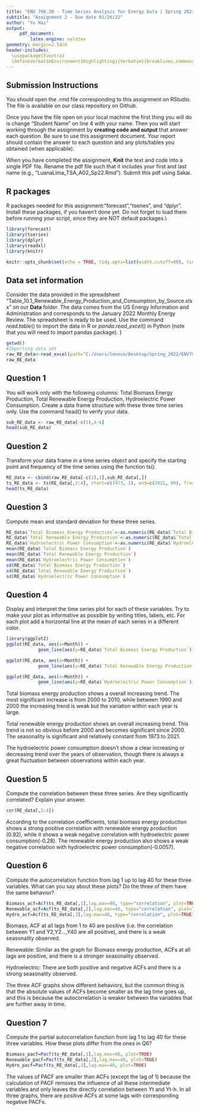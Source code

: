 ```yaml
---
title: "ENV 790.30 - Time Series Analysis for Energy Data | Spring 2021"
subtitle: "Assignment 2 - Due date 01/26/22"
author: "Yu Hai"
output:
     pdf_document:
         latex_engine: xelatex
geometry: margin=2.54cm 
header-includes:
  \usepackage{fvextra}
  \DefineVerbatimEnvironment{Highlighting}{Verbatim}{breaklines,commandchars=\\\{\}}
---
```


## Submission Instructions

You should open the .rmd file corresponding to this assignment on RStudio. The file is available on our class repository on Github.   

Once you have the file open on your local machine the first thing you will do is change "Student Name" on line 4 with your name. 
Then you will start working through the assignment by  **creating code and output** that answer each question. Be sure to use this assignment document. Your report should contain the answer to each question and any plots/tables you obtained (when applicable).

When you have completed the assignment, **Knit** the text and code into a single PDF file. Rename the pdf file such that it includes your first and last name (e.g., "LuanaLima_TSA_A02_Sp22.Rmd"). Submit this pdf using Sakai. 

## R packages

R packages needed for this assignment:"forecast","tseries", and "dplyr". Install these packages, if you haven't done yet. Do not forget to load them before running your script, since they are NOT default packages.\\

```r
library(forecast)
library(tseries)
library(dplyr)
library(readxl)
library(knitr)
```
```r
knitr::opts_chunk$set(echo = TRUE, tidy.opts=list(width.cutoff=60), tidy=TRUE) 
```


## Data set information  

Consider the data provided in the spreadsheet "Table_10.1_Renewable_Energy_Production_and_Consumption_by_Source.xlsx" on our **Data** folder. The data comes from the US Energy Information and Administration and corresponds to the January 2022 Monthly Energy Review. The spreadsheet is ready to be used. Use the command $read.table()$ to import the data in R or $panda.read\_excel()$ in Python (note that you will need to import pandas package). }

```r
getwd()
#Importing data set
raw_RE_data<-read_excel(path="C:/Users/lenovo/Desktop/Spring_2022/ENV790/ENV790_TimeSeriesAnalysis_Sp2022/Data/Table_10.1_Renewable_Energy_Production_and_Consumption_by_Source.xlsx",skip=10)
raw_RE_data
```


## Question 1
You will work only with the following columns: Total Biomass Energy Production, Total Renewable Energy Production, Hydroelectric Power Consumption. Create a data frame structure with these three time series only. Use the command head() to verify your data.

```r
sub_RE_data <- raw_RE_data[-c(1),4:6]
head(sub_RE_data)
```


## Question 2
Transform your data frame in a time series object and specify the starting point and frequency of the time series using the function ts().

```r
RE_data <- cbind(raw_RE_data[-c(1),1],sub_RE_data[,])
ts_RE_data <- ts(RE_data[,2:4], start=c(1973, 1), end=c(2021, 09), frequency=12)
head(ts_RE_data)
```



## Question 3
Compute mean and standard deviation for these three series.

```r
RE_data$`Total Biomass Energy Production`<-as.numeric(RE_data$`Total Biomass Energy Production`)
RE_data$`Total Renewable Energy Production`<-as.numeric(RE_data$`Total Renewable Energy Production`)
RE_data$`Hydroelectric Power Consumption`<-as.numeric(RE_data$`Hydroelectric Power Consumption`)
mean(RE_data$`Total Biomass Energy Production`)
mean(RE_data$`Total Renewable Energy Production`)
mean(RE_data$`Hydroelectric Power Consumption`)
sd(RE_data$`Total Biomass Energy Production`)
sd(RE_data$`Total Renewable Energy Production`)
sd(RE_data$`Hydroelectric Power Consumption`)
```


## Question 4
Display and interpret the time series plot for each of these variables. Try to make your plot as informative as possible by writing titles, labels, etc. For each plot add a horizontal line at the mean of each series in a different color.

```r
library(ggplot2)
ggplot(RE_data, aes(x=Month)) +
            geom_line(aes(y=RE_data$`Total Biomass Energy Production`)) +xlab("Year") + ylab("Energy Production (Trillion Btu)") + labs(title="Total Biomass Energy Production from 1973 to 2021")+geom_hline(yintercept = mean(RE_data$`Total Biomass Energy Production`), color="red")+theme_minimal()

ggplot(RE_data, aes(x=Month)) +
            geom_line(aes(y=RE_data$`Total Renewable Energy Production`)) +xlab("Year") + ylab("Energy Production (Trillion Btu)")+labs(title="Total Renewable Energy Production from 1973 to 2021")+geom_hline(yintercept = mean(RE_data$`Total Renewable Energy Production`), color="red")+theme_minimal() 

ggplot(RE_data, aes(x=Month)) +
            geom_line(aes(y=RE_data$`Hydroelectric Power Consumption`)) +xlab("Year") + ylab("Power Consumption (Trillion Btu)")+labs(title="Hydroelectric Power Consumption from 1973 to 2021")+geom_hline(yintercept = mean(RE_data$`Hydroelectric Power Consumption`), color="red")+theme_minimal()

```
Total biomass energy production shows a overall increasing trend. The most significant increase is from 2000 to 2010, while between 1990 and 2000 the increasing trend is weak but the variation within each year is large.

Total renewable energy production shows an overall increasing trend. This trend is not so obvious before 2000 and becomes significant since 2000. The seasonality is significant and relatively constant from 1973 to 2021. 

The hydroelectric power consumption doesn't show a clear increasing or decreasing trend over the years of observation, though there is always a great fluctuation between observations within each year. 

## Question 5
Compute the correlation between these three series. Are they significantly correlated? Explain your answer.

```r
cor(RE_data[,2:4])
```
According to the correlation coefficients, total biomass energy production shows a strong positive correlation with renewable energy production (0.92), while it shows a weak negative correlation with hydroelectric power consumption(-0.28). The renewable energy production also shows a weak negative correlation with hydroelectric power consumption(-0.0057).


## Question 6
Compute the autocorrelation function from lag 1 up to lag 40 for these three variables. What can you say about these plots? Do the three of them have the same behavior?

```r
Biomass_acf=Acf(ts_RE_data[,1],lag.max=40, type="correlation", plot=TRUE)
Renewable_acf=Acf(ts_RE_data[,2],lag.max=40, type="correlation", plot=TRUE)
Hydro_acf=Acf(ts_RE_data[,3],lag.max=40, type="correlation", plot=TRUE)

```
Biomass; ACF at all lags from 1 to 40 are positive (i.e. the correlation between Y1 and Y2,Y2...,Y40 are all positive), and there is a weak seasonality observed.

Renewable: Similar as the graph for Biomass energy production, ACFs at all lags are positive, and there is a stronger seasonality observed.

Hydroelectric: There are both positive and negative ACFs and there is a strong seasonality observed.

The three ACF graphs show different behaviors, but the common thing is that the absolute values of ACFs become smaller as the lag time goes up, and this is because the autocorrelation is weaker between the variables that are further away in time. 

## Question 7
Compute the partial autocorrelation function from lag 1 to lag 40 for these three variables. How these plots differ from the ones in Q6?

```r
Biomass_pacf=Pacf(ts_RE_data[,1],lag.max=40, plot=TRUE)
Renewable_pacf=Pacf(ts_RE_data[,2],lag.max=40, plot=TRUE)
Hydro_pacf=Pacf(ts_RE_data[,3],lag.max=40, plot=TRUE)
```
The values of PACF are smaller than ACFs (except the lag of 1) because the calculation of PACF removes the influence of all these intermediate variables and only leaves the directly correlation between Yt and Yt-h. In all three graphs, there are positive ACFs at some lags with corresponding negative PACFs. 